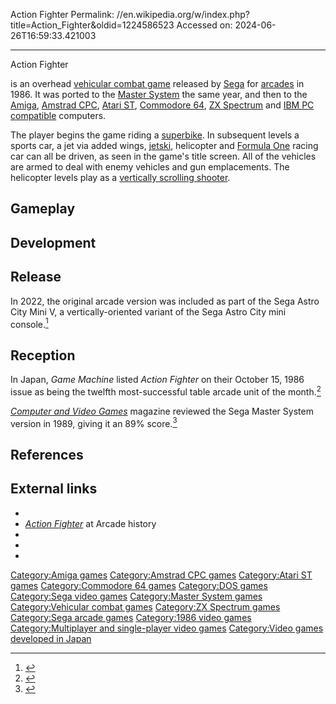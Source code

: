 Action Fighter
Permalink: //en.wikipedia.org/w/index.php?title=Action_Fighter&oldid=1224586523
Accessed on: 2024-06-26T16:59:33.421003



------
Action Fighter
{{more footnotes needed|date=March 2010}}
{{Infobox video game
|title=Action Fighter
|image=Action Fighter.jpg
|caption=Japanese arcade flyer 
|developer=[[Sega]]
|publisher=[[Sega]]
|designer=
|programmer=
|artist=
|composer=Tokuhiko Uwabo
|engine=
|platforms=[[Arcade game|Arcade]], [[Master System]], [[Amiga]], [[Amstrad CPC]], [[Atari ST]], [[Commodore 64]], [[ZX Spectrum]], [[MS-DOS]]
|released='''September 1986:''' Arcade<ref>{{cite web |title=Action Fighter |url=https://mediaarts-db.bunka.go.jp/id/M728335 |website=Media Arts Database |publisher=[[Agency for Cultural Affairs]] |language=ja |access-date=10 August 2021}}</ref> <br> '''1986:''' Master System <br>'''1989:''' Amiga, Amstrad, Atari ST, C64, Spectrum<br>'''December 1989''': MS-DOS
|genre=[[Vehicular combat game|Vehicular combat]]
|modes=[[Single-player video game|Single-player]], [[Multiplayer video game|multiplayer]]
|arcade system=[[Sega System 16]]
}}

{{nihongo|'''''Action Fighter'''''|アクション ファイター}} is an overhead [[vehicular combat game]] released by [[Sega]] for [[Arcade game|arcades]] in 1986. It was ported to the [[Master System]] the same year, and then to the [[Amiga]], [[Amstrad CPC]], [[Atari ST]], [[Commodore 64]], [[ZX Spectrum]] and [[IBM PC compatible]] computers.

The player begins the game riding a [[superbike]]. In subsequent levels a sports car, a jet via added wings, [[jetski]], helicopter and [[Formula One]] racing car can all be driven, as seen in the game's title screen. All of the vehicles are armed to deal with enemy vehicles and gun emplacements. The helicopter levels play as a [[vertically scrolling shooter]].

==Gameplay==
{{Expand section|date=January 2020}}

==Development==
{{Expand section|date=January 2020}}

==Release==
{{Expand section|date=January 2020}}
In 2022, the original arcade version was included as part of the Sega Astro City Mini V, a vertically-oriented variant of the Sega Astro City mini console.<ref>{{cite web|last=McFerran|first=Damien|url=https://www.nintendolife.com/news/2021/12/segas-astro-city-mini-is-getting-a-tate-version-packed-with-shmup-goodness|title=Sega's Astro City Mini Is Getting A 'TATE' Version Packed With Shmup Goodness|work=[[Nintendo Life]]|publisher=Nlife Media|date=December 17, 2021|access-date=2021-12-17}}</ref>

==Reception==
{{Expand section|date=January 2020}}
In Japan, ''Game Machine'' listed ''Action Fighter'' on their October 15, 1986 issue as being the twelfth most-successful table arcade unit of the month.<ref>{{cite magazine|title=Game Machine's Best Hit Games 25 - テーブル型TVゲーム機 (Table Videos)|magazine=[[:ja:ゲームマシン|Game Machine]]|issue=294|publisher=[[:ja:アミューズメント通信社|Amusement Press, Inc.]]|date=15 October 1986|page=31|lang=ja}}</ref>

''[[Computer and Video Games]]'' magazine reviewed the Sega Master System version in 1989, giving it an 89% score.<ref>{{cite journal |title=Complete Games Guide |journal=[[Computer and Video Games]] |date=16 October 1989 |issue=Complete Guide to Consoles |pages=46–77 |url=https://retrocdn.net/images/9/98/CompleteGuideToConsoles_UK_01.pdf#page=46}}</ref>

==References==
{{Reflist}}

==External links==
*{{KLOV game|id=6810}}
*[http://www.arcade-history.com/?n=action-fighter&page=detail&id=34 ''Action Fighter''] at Arcade history
*{{Lemon Amiga game|id=28}}
*{{WoS_game|id=0000074}}
*{{atarimania|id=22857}}

{{Authority control}}

[[Category:Amiga games]]
[[Category:Amstrad CPC games]]
[[Category:Atari ST games]]
[[Category:Commodore 64 games]]
[[Category:DOS games]]
[[Category:Sega video games]]
[[Category:Master System games]]
[[Category:Vehicular combat games]]
[[Category:ZX Spectrum games]]
[[Category:Sega arcade games]]
[[Category:1986 video games]]
[[Category:Multiplayer and single-player video games]]
[[Category:Video games developed in Japan]]

{{vehicle-simulation-videogame-stub}}